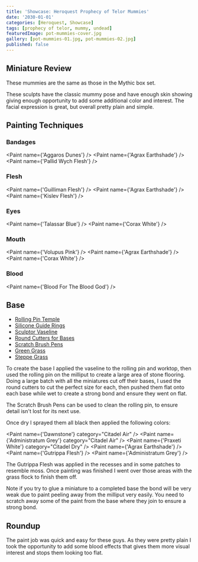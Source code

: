```yaml
---
title: 'Showcase: Heroquest Prophecy of Telor Mummies'
date: '2030-01-01'
categories: [Heroquest, Showcase]
tags: [prophecy of telor, mummy, undead]
featuredImage: pot-mummies-cover.jpg
gallery: [pot-mummies-01.jpg, pot-mummies-02.jpg]
published: false
---
```



## Miniature Review

These mummies are the same as those in the Mythic box set.

These sculpts have the classic mummy pose and have enough skin showing giving enough opportunity to add some additional
color and interest. The facial expression is great, but overall pretty plain and simple.

## Painting Techniques

### Bandages

<Paint name={'Aggaros Dunes'} />
<Paint name={'Agrax Earthshade'} />
<Paint name={'Pallid Wych Flesh'} />

### Flesh

<Paint name={'Guilliman Flesh'} />
<Paint name={'Agrax Earthshade'} />
<Paint name={'Kislev Flesh'} />

### Eyes

<Paint name={'Talassar Blue'} />
<Paint name={'Corax White'} />

### Mouth

<Paint name={'Volupus Pink'} />
<Paint name={'Agrax Earthshade'} />
<Paint name={'Corax White'} />

### Blood

<Paint name={'Blood For The Blood God'} />

## Base

- [Rolling Pin Temple](https://www.greenstuffworld.com/en/modelling-textured-rolling-pins/365-rolling-pin-hobby-roller-temple.html)
- [Silicone Guide Rings](https://www.greenstuffworld.com/en/modelling-textured-rolling-pins/540-silicone-guide-rings.html)
- [Sculptor Vaseline](https://www.greenstuffworld.com/en/sculptor-vaseline/349-sculptor-vaseline-petroleum-jelly.html)
- [Round Cutters for Bases](https://www.greenstuffworld.com/en/hobby-cutting-tools/801-round-cutters-for-bases-stainless-steel.html)
- [Scratch Brush Pens](https://www.greenstuffworld.com/en/engraving-tools/690-scratch-brush-pens.html)
- [Green Grass](https://www.thearmypainter.com/shop/us/bf4113p)
- [Steppe Grass](https://www.thearmypainter.com/shop/us/bf4115p)

To create the base I applied the vaseline to the rolling pin and worktop, then used the rolling pin on the milliput to
create a large area of stone flooring. Doing a large batch with all the miniatures cut off their bases, I used the round
cutters to cut the perfect size for each, then pushed them flat onto each base while wet to create a strong bond and
ensure they went on flat.

The Scratch Brush Pens can be used to clean the rolling pin, to ensure detail isn't lost for its next use.

Once dry I sprayed them all black then applied the following colors:

<Paint name={'Dawnstone'} category="Citadel Air" />
<Paint name={'Administratum Grey'} category="Citadel Air" />
<Paint name={'Praxeti White'} category="Citadel Dry" />
<Paint name={'Agrax Earthshade'} />
<Paint name={'Gutrippa Flesh'} />
<Paint name={'Administratum Grey'} />

The Gutrippa Flesh was applied in the recesses and in some patches to resemble moss. Once painting was finished I went
over those areas with the grass flock to finish them off.

Note if you try to glue a miniature to a completed base the bond will be very weak due to paint peeling away from the
milliput very easily. You need to scratch away some of the paint from the base where they join to ensure a strong bond.

## Roundup

The paint job was quick and easy for these guys. As they were pretty plain I took the opportunity to add some blood
effects that gives them more visual interest and stops them looking too flat.
